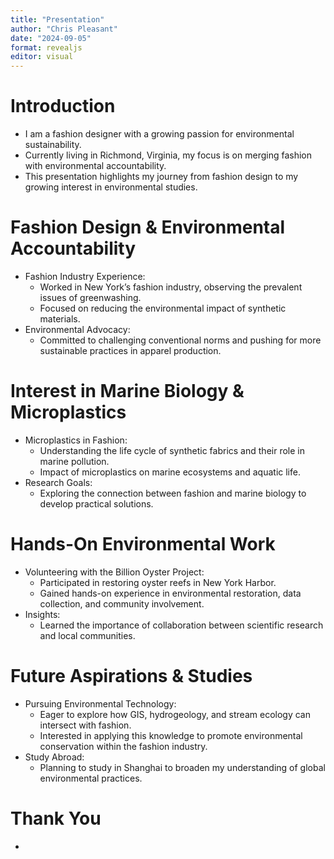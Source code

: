 ```yaml
---
title: "Presentation"
author: "Chris Pleasant"
date: "2024-09-05"
format: revealjs
editor: visual
---
```


# Introduction

-   I am a fashion designer with a growing passion for environmental sustainability.
-   Currently living in Richmond, Virginia, my focus is on merging fashion with environmental accountability.
-   This presentation highlights my journey from fashion design to my growing interest in environmental studies.

# Fashion Design & Environmental Accountability

-   Fashion Industry Experience:
    -   Worked in New York’s fashion industry, observing the prevalent issues of greenwashing.
    -   Focused on reducing the environmental impact of synthetic materials.
-   Environmental Advocacy:
    -   Committed to challenging conventional norms and pushing for more sustainable practices in apparel production.

# Interest in Marine Biology & Microplastics

-   Microplastics in Fashion:
    -   Understanding the life cycle of synthetic fabrics and their role in marine pollution.
    -   Impact of microplastics on marine ecosystems and aquatic life.
-   Research Goals:
    -   Exploring the connection between fashion and marine biology to develop practical solutions.

# Hands-On Environmental Work

-   Volunteering with the Billion Oyster Project:
    -   Participated in restoring oyster reefs in New York Harbor.
    -   Gained hands-on experience in environmental restoration, data collection, and community involvement.
-   Insights:
    -   Learned the importance of collaboration between scientific research and local communities.

# Future Aspirations & Studies

-   Pursuing Environmental Technology:
    -   Eager to explore how GIS, hydrogeology, and stream ecology can intersect with fashion.
    -   Interested in applying this knowledge to promote environmental conservation within the fashion industry.
-   Study Abroad:
    -   Planning to study in Shanghai to broaden my understanding of global environmental practices.

# Thank You

-   